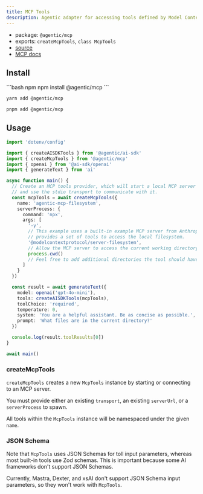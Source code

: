 ```yaml
---
title: MCP Tools
description: Agentic adapter for accessing tools defined by Model Context Protocol (MCP) servers.
---
```


- package: `@agentic/mcp`
- exports: `createMcpTools`, `class McpTools`
- [source](https://github.com/transitive-bullshit/agentic/blob/main/packages/mcp/src/mcp-tools.ts)
- [MCP docs](https://modelcontextprotocol.io)

## Install

<CodeGroup>
```bash npm
npm install @agentic/mcp
```

```bash yarn
yarn add @agentic/mcp
```

```bash pnpm
pnpm add @agentic/mcp
```

</CodeGroup>

## Usage

```ts
import 'dotenv/config'

import { createAISDKTools } from '@agentic/ai-sdk'
import { createMcpTools } from '@agentic/mcp'
import { openai } from '@ai-sdk/openai'
import { generateText } from 'ai'

async function main() {
  // Create an MCP tools provider, which will start a local MCP server process
  // and use the stdio transport to communicate with it.
  const mcpTools = await createMcpTools({
    name: 'agentic-mcp-filesystem',
    serverProcess: {
      command: 'npx',
      args: [
        '-y',
        // This example uses a built-in example MCP server from Anthropic, which
        // provides a set of tools to access the local filesystem.
        '@modelcontextprotocol/server-filesystem',
        // Allow the MCP server to access the current working directory.
        process.cwd()
        // Feel free to add additional directories the tool should have access to.
      ]
    }
  })

  const result = await generateText({
    model: openai('gpt-4o-mini'),
    tools: createAISDKTools(mcpTools),
    toolChoice: 'required',
    temperature: 0,
    system: 'You are a helpful assistant. Be as concise as possible.',
    prompt: 'What files are in the current directory?'
  })

  console.log(result.toolResults[0])
}

await main()
```

### createMcpTools

`createMcpTools` creates a new `McpTools` instance by starting or connecting to an MCP server.

You must provide either an existing `transport`, an existing `serverUrl`, or a
`serverProcess` to spawn.

All tools within the `McpTools` instance will be namespaced under the given `name`.

### JSON Schema

Note that `McpTools` uses JSON Schemas for toll input parameters, whereas most built-in tools use Zod schemas. This is important because some AI frameworks don't support JSON Schemas.

Currently, Mastra, Dexter, and xsAI don't support JSON Schema input parameters, so they won't work with `McpTools`.
